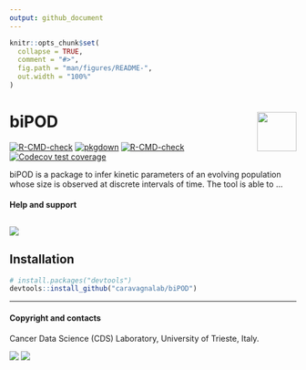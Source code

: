 ```yaml
---
output: github_document
---
```


<!-- README.md is generated from README.Rmd. Please edit that file -->

```r
knitr::opts_chunk$set(
  collapse = TRUE,
  comment = "#>",
  fig.path = "man/figures/README-",
  out.width = "100%"
)
```

# biPOD <a href="caravagnalab.github.io/biPOD"><img src="man/figures/logo.png" align="right" height="69" /></a>

<!-- badges: start -->
[![R-CMD-check](https://github.com/caravagnalab/biPOD/workflows/R-CMD-check/badge.svg)](https://github.com/caravagnalab/biPOD/actions)
[![pkgdown](https://github.com/caravagnalab/biPOD/actions/workflows/pkgdown.yaml/badge.svg)](https://github.com/caravagnalab/biPOD/actions/workflows/pkgdown.yaml)
[![R-CMD-check](https://github.com/caravagnalab/biPOD/actions/workflows/R-CMD-check.yaml/badge.svg)](https://github.com/caravagnalab/biPOD/actions/workflows/R-CMD-check.yaml)
[![Codecov test coverage](https://codecov.io/gh/caravagnalab/biPOD/branch/main/graph/badge.svg)](https://app.codecov.io/gh/caravagnalab/biPOD?branch=main)
<!-- badges: end -->

biPOD is a package to infer kinetic parameters of an evolving population whose size is observed at discrete intervals of time. The tool is able to ...

#### Help and support

[![](https://img.shields.io/badge/GitHub%20Pages-https://caravagnalab.github.io/biPOD/-yellow.svg)](https://caravagnalab.github.io/biPOD)
-----

## Installation

``` r
# install.packages("devtools")
devtools::install_github("caravagnalab/biPOD")
```

-----

#### Copyright and contacts

Cancer Data Science (CDS) Laboratory, University of Trieste, Italy.

[![](https://img.shields.io/badge/CDS%20Lab%20Github-caravagnalab-seagreen.svg)](https://github.com/caravagnalab)
[![](https://img.shields.io/badge/CDS%20Lab%20webpage-https://www.caravagnalab.org/-red.svg)](https://www.caravagnalab.org/)
